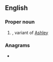 ==English==

===Proper noun===
{{en-proper noun}}

# {{given name|female|from=surnames}}, variant of [[Ashley]]

===Anagrams===
* {{anagrams|en|a=aeehls|Sheela}}